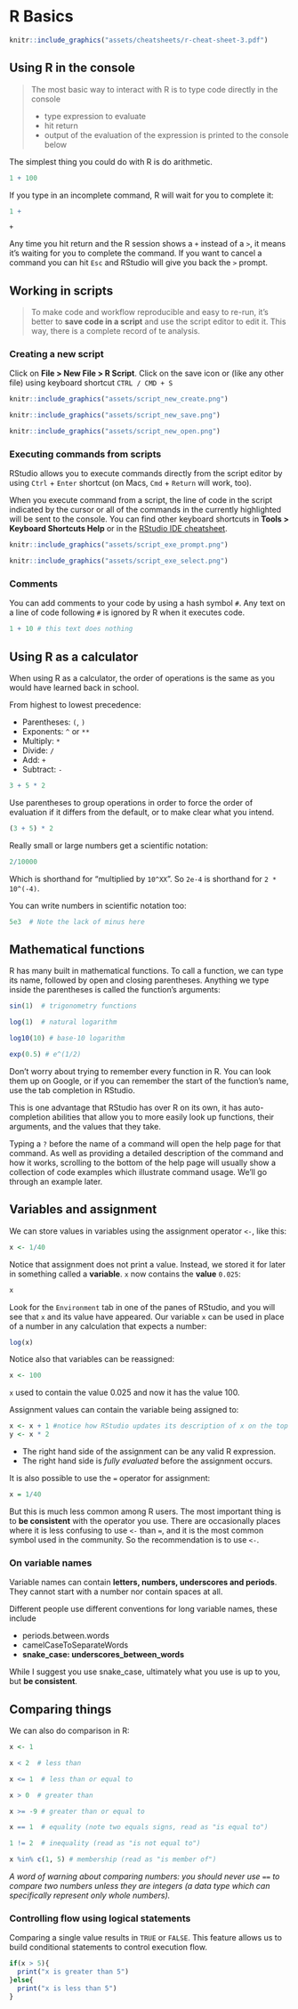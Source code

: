 # R Basics {#r-basics}

```r
knitr::include_graphics("assets/cheatsheets/r-cheat-sheet-3.pdf")
```

## Using R in the console

> The  most basic way to interact with R is to type code directly in the console
> 
> - type expression to evaluate
- hit return
- output of the evaluation of the expression is printed to the console below 

The simplest thing you could do with R is do arithmetic.

```r
1 + 100
```

If you type in an incomplete command, R will wait for you to
complete it:
```r
1 +
```

```
+
```

Any time you hit return and the R session shows a `+` instead of a `>`, it
means it's waiting for you to complete the command. If you want to cancel
a command you can hit `Esc` and RStudio will give you back the `>` prompt.



## Working in scripts

> To make code and workflow reproducible and easy to re-run, it's better to **save code in a script** and use the script editor to edit it. This way, there is a complete record of te analysis.

### Creating a new script

Click on **File > New File > R Script**. Click on the save icon or (like any other file) using keyboard shortcut `CTRL / CMD + S`

```r
knitr::include_graphics("assets/script_new_create.png")
```

```r
knitr::include_graphics("assets/script_new_save.png")
```

```r
knitr::include_graphics("assets/script_new_open.png")
```



### Executing commands from scripts

RStudio allows you to execute commands directly from the script editor by using `Ctrl` + `Enter` shortcut (on Macs, `Cmd` +
`Return` will work, too). 

When you execute command from a script, the line of code in the script indicated by the cursor or all of the commands in the currently highlighted will be sent to the console. You can find other keyboard shortcuts in **Tools > Keyboard Shortcuts Help** or in the [RStudio IDE cheatsheet](https://github.com/rstudio/cheatsheets/raw/master/rstudio-ide.pdf).

```r
knitr::include_graphics("assets/script_exe_prompt.png")
```



```r
knitr::include_graphics("assets/script_exe_select.png")
```

### Comments

You can add comments to your code by using a hash symbol `#`. Any text on a line of code following `#` is ignored by R when it executes code.

```r
1 + 10 # this text does nothing
```


## Using R as a calculator

When using R as a calculator, the order of operations is the same as you
would have learned back in school.

From highest to lowest precedence:

 * Parentheses: `(`, `)`
 * Exponents: `^` or `**`
 * Multiply: `*`
 * Divide: `/`
 * Add: `+`
 * Subtract: `-`

```r
3 + 5 * 2
```

Use parentheses to group operations in order to force the order of
evaluation if it differs from the default, or to make clear what you
intend.

```r
(3 + 5) * 2
```


Really small or large numbers get a scientific notation:

```r
2/10000
```

Which is shorthand for "multiplied by `10^XX`". So `2e-4`
is shorthand for `2 * 10^(-4)`.

You can write numbers in scientific notation too:

```r
5e3  # Note the lack of minus here
```


## Mathematical functions

R has many built in mathematical functions. To call a function,
we can type its name, followed by open and closing parentheses.
Anything we type inside the parentheses is called the function's
arguments:

```r
sin(1)  # trigonometry functions
```

```r
log(1)  # natural logarithm
```

```r
log10(10) # base-10 logarithm
```

```r
exp(0.5) # e^(1/2)
```

Don't worry about trying to remember every function in R. You
can look them up on Google, or if you can remember the
start of the function's name, use the tab completion in RStudio.

This is one advantage that RStudio has over R on its own, it
has auto-completion abilities that allow you to more easily
look up functions, their arguments, and the values that they
take.

Typing a `?` before the name of a command will open the help page
for that command. As well as providing a detailed description of
the command and how it works, scrolling to the bottom of the
help page will usually show a collection of code examples which
illustrate command usage. We'll go through an example later.


## Variables and assignment

We can store values in variables using the assignment operator `<-`, like this:

```r
x <- 1/40
```

Notice that assignment does not print a value. Instead, we stored it for later
in something called a **variable**. `x` now contains the **value** `0.025`:

```r
x
```

Look for the `Environment` tab in one of the panes of RStudio, and you will see that `x` and its value have appeared. Our variable `x` can be used in place of a number in any calculation that expects a number:

```r
log(x)
```

Notice also that variables can be reassigned:

```r
x <- 100
```

`x` used to contain the value 0.025 and now it has the value 100.

Assignment values can contain the variable being assigned to:

```r
x <- x + 1 #notice how RStudio updates its description of x on the top right tab
y <- x * 2
```

- The right hand side of the assignment can be any valid R expression.
- The right hand side is *fully evaluated* before the assignment occurs.


It is also possible to use the `=` operator for assignment:

```r
x = 1/40
```

But this is much less common among R users.  The most important thing is to
**be consistent** with the operator you use. There are occasionally places
where it is less confusing to use `<-` than `=`, and it is the most common
symbol used in the community. So the recommendation is to use `<-`.


### On variable names

Variable names can contain **letters, numbers, underscores and periods**. They
cannot start with a number nor contain spaces at all. 

Different people use
different conventions for long variable names, these include

  * periods.between.words
  * camelCaseToSeparateWords
  * **snake_case: underscores\_between_words**


While I suggest you use snake_case, ultimately what you use is up to you, but **be consistent**.


## Comparing things

We can also do comparison in R:


```r
x <- 1
```


```r
x < 2  # less than
```

```r
x <= 1  # less than or equal to
```

```r
x > 0  # greater than
```

```r
x >= -9 # greater than or equal to
```

```r
x == 1  # equality (note two equals signs, read as "is equal to")
```

```r
1 != 2  # inequality (read as "is not equal to")
```

```r
x %in% c(1, 5) # membership (read as "is member of")
```


_A word of warning about comparing numbers: you should
never use `==` to compare two numbers unless they are
integers (a data type which can specifically represent
only whole numbers)._

### Controlling flow using logical statements

Comparing a single value results in `TRUE` or `FALSE`. This feature allows us to build conditional statements to control execution flow.

```r
if(x > 5){
  print("x is greater than 5")
}else{
  print("x is less than 5")
}
```
